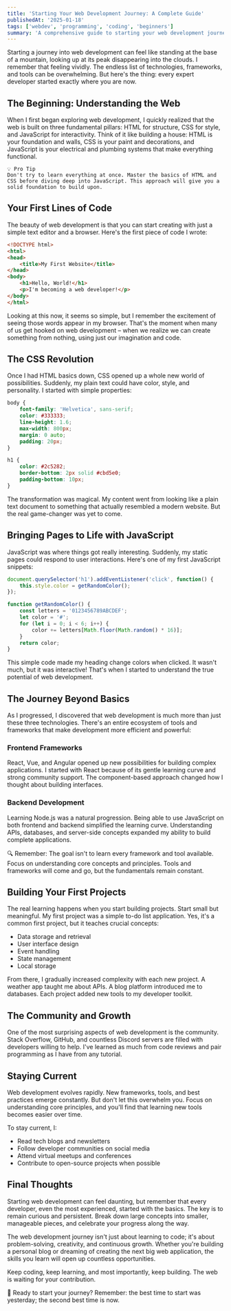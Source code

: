 ```yaml
---
title: 'Starting Your Web Development Journey: A Complete Guide'
publishedAt: '2025-01-18'
tags: ['webdev', 'programming', 'coding', 'beginners']
summary: 'A comprehensive guide to starting your web development journey, from first principles to building full-stack applications.'
---
```



Starting a journey into web development can feel like standing at the base of a mountain, looking up at its peak disappearing into the clouds. I remember that feeling vividly. The endless list of technologies, frameworks, and tools can be overwhelming. But here's the thing: every expert developer started exactly where you are now.

## The Beginning: Understanding the Web

When I first began exploring web development, I quickly realized that the web is built on three fundamental pillars: HTML for structure, CSS for style, and JavaScript for interactivity. Think of it like building a house: HTML is your foundation and walls, CSS is your paint and decorations, and JavaScript is your electrical and plumbing systems that make everything functional.


```mdx
💡 Pro Tip
Don't try to learn everything at once. Master the basics of HTML and CSS before diving deep into JavaScript. This approach will give you a solid foundation to build upon.
```

## Your First Lines of Code

The beauty of web development is that you can start creating with just a simple text editor and a browser. Here's the first piece of code I wrote:

```html
<!DOCTYPE html>
<html>
<head>
    <title>My First Website</title>
</head>
<body>
    <h1>Hello, World!</h1>
    <p>I'm becoming a web developer!</p>
</body>
</html>
```

Looking at this now, it seems so simple, but I remember the excitement of seeing those words appear in my browser. That's the moment when many of us get hooked on web development – when we realize we can create something from nothing, using just our imagination and code.

## The CSS Revolution

Once I had HTML basics down, CSS opened up a whole new world of possibilities. Suddenly, my plain text could have color, style, and personality. I started with simple properties:

```css
body {
    font-family: 'Helvetica', sans-serif;
    color: #333333;
    line-height: 1.6;
    max-width: 800px;
    margin: 0 auto;
    padding: 20px;
}

h1 {
    color: #2c5282;
    border-bottom: 2px solid #cbd5e0;
    padding-bottom: 10px;
}
```

The transformation was magical. My content went from looking like a plain text document to something that actually resembled a modern website. But the real game-changer was yet to come.

## Bringing Pages to Life with JavaScript

JavaScript was where things got really interesting. Suddenly, my static pages could respond to user interactions. Here's one of my first JavaScript snippets:

```javascript
document.querySelector('h1').addEventListener('click', function() {
    this.style.color = getRandomColor();
});

function getRandomColor() {
    const letters = '0123456789ABCDEF';
    let color = '#';
    for (let i = 0; i < 6; i++) {
        color += letters[Math.floor(Math.random() * 16)];
    }
    return color;
}
```

This simple code made my heading change colors when clicked. It wasn't much, but it was interactive! That's when I started to understand the true potential of web development.

## The Journey Beyond Basics

As I progressed, I discovered that web development is much more than just these three technologies. There's an entire ecosystem of tools and frameworks that make development more efficient and powerful:

### Frontend Frameworks
React, Vue, and Angular opened up new possibilities for building complex applications. I started with React because of its gentle learning curve and strong community support. The component-based approach changed how I thought about building interfaces.

### Backend Development
Learning Node.js was a natural progression. Being able to use JavaScript on both frontend and backend simplified the learning curve. Understanding APIs, databases, and server-side concepts expanded my ability to build complete applications.

<Callout>
  🔍 Remember: The goal isn't to learn every framework and tool available. Focus on understanding core concepts and principles. Tools and frameworks will come and go, but the fundamentals remain constant.
</Callout>

## Building Your First Projects

The real learning happens when you start building projects. Start small but meaningful. My first project was a simple to-do list application. Yes, it's a common first project, but it teaches crucial concepts:

- Data storage and retrieval
- User interface design
- Event handling
- State management
- Local storage

From there, I gradually increased complexity with each new project. A weather app taught me about APIs. A blog platform introduced me to databases. Each project added new tools to my developer toolkit.

## The Community and Growth

One of the most surprising aspects of web development is the community. Stack Overflow, GitHub, and countless Discord servers are filled with developers willing to help. I've learned as much from code reviews and pair programming as I have from any tutorial.

## Staying Current

Web development evolves rapidly. New frameworks, tools, and best practices emerge constantly. But don't let this overwhelm you. Focus on understanding core principles, and you'll find that learning new tools becomes easier over time.

To stay current, I:
- Read tech blogs and newsletters
- Follow developer communities on social media
- Attend virtual meetups and conferences
- Contribute to open-source projects when possible

## Final Thoughts

Starting web development can feel daunting, but remember that every developer, even the most experienced, started with the basics. The key is to remain curious and persistent. Break down large concepts into smaller, manageable pieces, and celebrate your progress along the way.

The web development journey isn't just about learning to code; it's about problem-solving, creativity, and continuous growth. Whether you're building a personal blog or dreaming of creating the next big web application, the skills you learn will open up countless opportunities.

Keep coding, keep learning, and most importantly, keep building. The web is waiting for your contribution.

<Callout>
  🚀 Ready to start your journey? Remember: the best time to start was yesterday; the second best time is now.
</Callout>